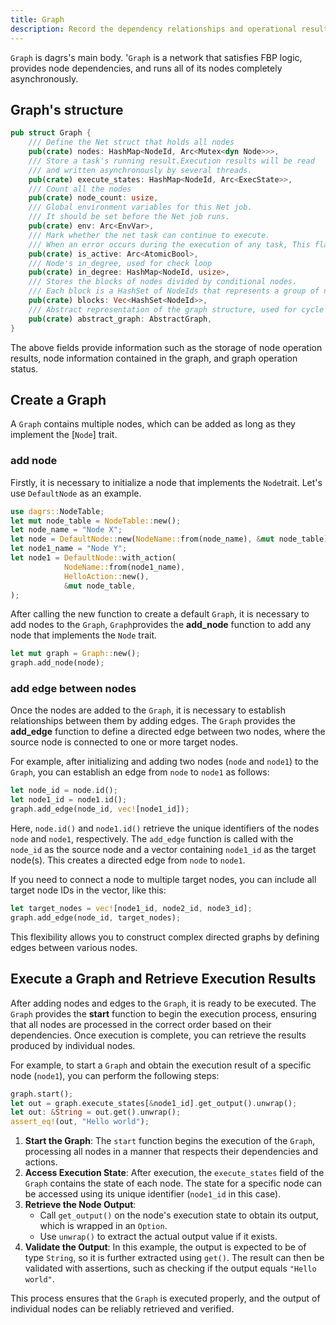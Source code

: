 ```yaml
---
title: Graph
description: Record the dependency relationships and operational results of nodes in the system
---
```


`Graph` is dagrs's main body. '`Graph` is a network that satisfies FBP logic, provides node dependencies, and runs all of its nodes completely asynchronously.



## Graph's structure

```rust showLineNumbers 
pub struct Graph {
    /// Define the Net struct that holds all nodes
    pub(crate) nodes: HashMap<NodeId, Arc<Mutex<dyn Node>>>,
    /// Store a task's running result.Execution results will be read
    /// and written asynchronously by several threads.
    pub(crate) execute_states: HashMap<NodeId, Arc<ExecState>>,
    /// Count all the nodes
    pub(crate) node_count: usize,
    /// Global environment variables for this Net job.
    /// It should be set before the Net job runs.
    pub(crate) env: Arc<EnvVar>,
    /// Mark whether the net task can continue to execute.
    /// When an error occurs during the execution of any task, This flag will still be set to true
    pub(crate) is_active: Arc<AtomicBool>,
    /// Node's in_degree, used for check loop
    pub(crate) in_degree: HashMap<NodeId, usize>,
    /// Stores the blocks of nodes divided by conditional nodes.
    /// Each block is a HashSet of NodeIds that represents a group of nodes that will be executed together.
    pub(crate) blocks: Vec<HashSet<NodeId>>,
    /// Abstract representation of the graph structure, used for cycle detection
    pub(crate) abstract_graph: AbstractGraph,
}
```

The above fields provide information such as the storage of node operation results, node information contained in the graph, and graph operation status.

## Create a Graph

A `Graph` contains multiple nodes, which can be added as long as they implement the [`Node`] trait.

### add node

Firstly, it is necessary to initialize a node that implements the `Node`trait. Let's use `DefaultNode` as an example.

```rust showLineNumbers {4}
use dagrs::NodeTable;
let mut node_table = NodeTable::new();
let node_name = "Node X";
let node = DefaultNode::new(NodeName::from(node_name), &mut node_table);
let node1_name = "Node Y";
let node1 = DefaultNode::with_action(
            NodeName::from(node1_name),
            HelloAction::new(),
            &mut node_table,
);
```

After calling the new function to create a default `Graph`, it is necessary to add nodes to the `Graph`, `Graph`provides the **add_node** function to add any node that implements the `Node` trait.

```rust showLineNumbers {4}
let mut graph = Graph::new();
graph.add_node(node);
```

### add edge between nodes

Once the nodes are added to the `Graph`, it is necessary to establish relationships between them by adding edges. The `Graph` provides the **add_edge** function to define a directed edge between two nodes, where the source node is connected to one or more target nodes.

For example, after initializing and adding two nodes (`node` and `node1`) to the `Graph`, you can establish an edge from `node` to `node1` as follows:

```rust showLineNumbers {4}
let node_id = node.id();
let node1_id = node1.id();
graph.add_edge(node_id, vec![node1_id]);
```

Here, `node.id()` and `node1.id()` retrieve the unique identifiers of the nodes `node` and `node1`, respectively. The `add_edge` function is called with the `node_id` as the source node and a vector containing `node1_id` as the target node(s). This creates a directed edge from `node` to `node1`.

If you need to connect a node to multiple target nodes, you can include all target node IDs in the vector, like this:

```rust showLineNumbers {4}
let target_nodes = vec![node1_id, node2_id, node3_id];
graph.add_edge(node_id, target_nodes);
```

This flexibility allows you to construct complex directed graphs by defining edges between various nodes.

## Execute a Graph and Retrieve Execution Results

After adding nodes and edges to the `Graph`, it is ready to be executed. The `Graph` provides the **start** function to begin the execution process, ensuring that all nodes are processed in the correct order based on their dependencies. Once execution is complete, you can retrieve the results produced by individual nodes.

For example, to start a `Graph` and obtain the execution result of a specific node (`node1`), you can perform the following steps:

```rust showLineNumbers {4}
graph.start();
let out = graph.execute_states[&node1_id].get_output().unwrap();
let out: &String = out.get().unwrap();
assert_eq!(out, "Hello world");
```

1. **Start the Graph**: The `start` function begins the execution of the `Graph`, processing all nodes in a manner that respects their dependencies and actions.
2. **Access Execution State**: After execution, the `execute_states` field of the `Graph` contains the state of each node. The state for a specific node can be accessed using its unique identifier (`node1_id` in this case).
3. **Retrieve the Node Output**:
   - Call `get_output()` on the node's execution state to obtain its output, which is wrapped in an `Option`.
   - Use `unwrap()` to extract the actual output value if it exists.
4. **Validate the Output**: In this example, the output is expected to be of type `String`, so it is further extracted using `get()`. The result can then be validated with assertions, such as checking if the output equals `"Hello world"`.

This process ensures that the `Graph` is executed properly, and the output of individual nodes can be reliably retrieved and verified.



